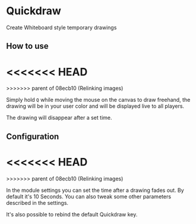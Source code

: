 
# Quickdraw


Create Whiteboard style temporary drawings

## How to use
<<<<<<< HEAD
<ImageButBetter src="/..public/images/Quickdraw/Quickdraw.png" alt="Quickdraw in action" width={2000} height={2000} className={styles.wikiimage}/>
=======
<ImageButBetter src="/..public/images/Quickdraw/Quickdraw.png" alt="Quickdraw in action" width={2000} height={2000} className={styles.wikiimage}/>
>>>>>>> parent of 08ecb10 (Relinking images)

Simply hold `Q` while moving the mouse on the canvas to draw freehand,
the drawing will be in your user color and will be displayed live to all
players.

The drawing will disappear after a set time.


## Configuration
<<<<<<< HEAD
<ImageButBetter src="/..public/images/Quickdraw/Qdsett.png" alt="Quickdraw Settings" width={2000} height={2000} className={styles.wikiimage}/>
=======
<ImageButBetter src="/..public/images/Quickdraw/Qdsett.png" alt="Quickdraw Settings" width={2000} height={2000} className={styles.wikiimage}/>
>>>>>>> parent of 08ecb10 (Relinking images)

In the module settings you can set the time after a drawing fades out.
By default it's 10 Seconds. You can also tweak some other parameters
described in the settings.

It's also possible to rebind the default Quickdraw key.

